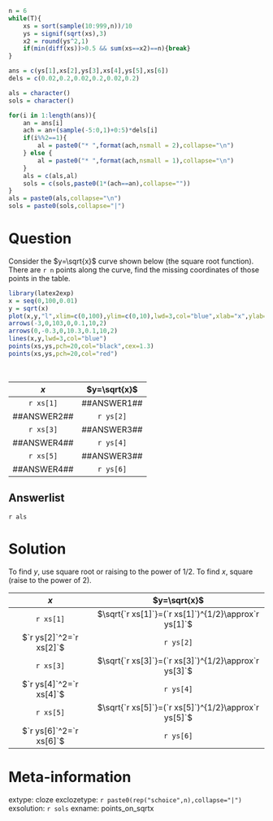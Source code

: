 ```r
n = 6
while(T){
    xs = sort(sample(10:999,n))/10
    ys = signif(sqrt(xs),3)
    x2 = round(ys^2,1)
    if(min(diff(xs))>0.5 && sum(xs==x2)==n){break}
}

ans = c(ys[1],xs[2],ys[3],xs[4],ys[5],xs[6])
dels = c(0.02,0.2,0.02,0.2,0.02,0.2)

als = character()
sols = character()

for(i in 1:length(ans)){
    an = ans[i]
    ach = an+(sample(-5:0,1)+0:5)*dels[i]
    if(i%%2==1){
        al = paste0("* ",format(ach,nsmall = 2),collapse="\n")
    } else {
        al = paste0("* ",format(ach,nsmall = 1),collapse="\n")
    }
    als = c(als,al)
    sols = c(sols,paste0(1*(ach==an),collapse=""))
}
als = paste0(als,collapse="\n")
sols = paste0(sols,collapse="|")

```

Question
========

Consider the $y=\sqrt{x}$ curve shown below (the square root function). There are `r n` points along the curve, find the missing coordinates of those points in the table.

```r
library(latex2exp)
x = seq(0,100,0.01)
y = sqrt(x)
plot(x,y,"l",xlim=c(0,100),ylim=c(0,10),lwd=3,col="blue",xlab="x",ylab=TeX("$y=\\sqrt{x}$"))
arrows(-3,0,103,0,0.1,10,2)
arrows(0,-0.3,0,10.3,0.1,10,2)
lines(x,y,lwd=3,col="blue")
points(xs,ys,pch=20,col="black",cex=1.3)
points(xs,ys,pch=20,col="red")
```
\

| $x$ | $y=\sqrt{x}$ |
|:---:|:---:|
| `r xs[1]` | ##ANSWER1## |
| ##ANSWER2## | `r ys[2]` |
| `r xs[3]` | ##ANSWER3## |
| ##ANSWER4## | `r ys[4]` |
| `r xs[5]` | ##ANSWER3## |
| ##ANSWER4## | `r ys[6]` |


Answerlist
--------

`r als`


Solution
========

To find $y$, use square root or raising to the power of $1/2$. To find $x$, square (raise to the power of $2$).

| $x$ | $y=\sqrt{x}$ |
|:---:|:---:|
| `r xs[1]` | $\sqrt{`r xs[1]`}=(`r xs[1]`)^{1/2}\approx`r ys[1]`$ |
| $`r ys[2]`^2=`r xs[2]`$ | `r ys[2]` |
| `r xs[3]` | $\sqrt{`r xs[3]`}=(`r xs[3]`)^{1/2}\approx`r ys[3]`$ |
| $`r ys[4]`^2=`r xs[4]`$ | `r ys[4]` |
| `r xs[5]` | $\sqrt{`r xs[5]`}=(`r xs[5]`)^{1/2}\approx`r ys[5]`$ |
| $`r ys[6]`^2=`r xs[6]`$ | `r ys[6]` |


Meta-information
============
extype: cloze
exclozetype: `r paste0(rep("schoice",n),collapse="|")`
exsolution: `r sols`
exname: points_on_sqrtx